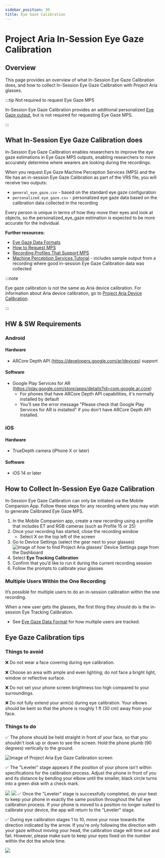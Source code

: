 ```yaml
---
sidebar_position: 30
title: Eye Gaze Calibration
---
```


# Project Aria In-Session Eye Gaze Calibration


## Overview

This page provides an overview of what In-Session Eye Gaze Calibration does, and how to collect In-Session Eye Gaze Calibration with Project Aria glasses.

:::tip Not required to request Eye Gaze MPS

In-Session Eye Gaze Calibration provides an additional personalized [Eye Gaze output](/docs/data_formats/mps/mps_eye_gaze), but is not required for requesting Eye Gaze MPS.

:::


## What In-Session Eye Gaze Calibration does

In-Session Eye Gaze Calibration enables researchers to improve the eye gaze estimations in Eye Gaze MPS outputs, enabling researchers to more accurately determine where wearers are looking during the recordings.

When you request Eye Gaze Machine Perception Services (MPS) and the file has an in-session Eye Gaze Calibration as part of the VRS file, you will receive two outputs:

* `general_eye_gaze.csv` - based on the standard eye gaze configuration
* `personalized_eye_gaze.csv` - personalized eye gaze data based on the calibration data collected in the recording

Every person is unique in terms of how they move their eyes and look at objects, so the personalized_eye_gaze estimation is expected to be more accurate for the individual.

**Further resources:**

* [Eye Gaze Data Formats](/data_formats/mps/mps_eye_gaze.mdx)
* [How to Request MPS](request_mps/mps_cli.mdx)
* [Recording Profiles That Support MPS](/ARK/glasses_manual/profile_guide.mdx#recording-profiles-that-support-mps)
* [Machine Perception Services Tutorial](/data_utilities/getting_started.mdx) - includes sample output from a recording where good in-session Eye Gaze Calibration data was collected

:::note

Eye gaze calibration is not the same as Aria device calibration. For information about Aria device calibration, go to [Project Aria Device Calibration](/docs/tech_spec/device_calibration).

:::

## HW & SW Requirements

### Android

#### Hardware
* ARCore Depth API (https://developers.google.com/ar/devices) support

#### Software
* Google Play Services for AR (https://play.google.com/store/apps/details?id=com.google.ar.core)
    * For phones that have ARCore Depth API capabilities, it's normally installed by default
    * You'll see the error message "Please check that Google Play Services for AR is installed" if you don't have ARCore Depth API installed.

### iOS

#### Hardware
* TrueDepth camera (iPhone X or later)

#### Software
* iOS 14 or later

## How to Collect In-Session Eye Gaze Calibration

In-Session Eye Gaze Calibration can only be initiated via the Mobile Companion App. Follow these steps for any recording where you may wish to generate Calibrated Eye Gaze MPS.


1. In the Mobile Companion app, create a new recording using a profile that includes ET and RGB cameras (such as Profile 15 or 25)
2. Once your recording has started, close the recording window
    * Select X on the top left of the screen
3. Go to Device Settings (select the gear next to your glasses)
![Image of how to find Project Aria glasses' Device Settings page from the Dashboard](/img/ARK/mobile_app_device_settings.png)
4. Select **Eye Tracking Calibration**
5. Confirm that you’d like to run it during the current recording session
6. Follow the prompts to calibrate your glasses



### Multiple Users Within the One Recording

It’s possible for multiple users to do an in-session calibration within the one recording.


When a new user gets the glasses, the first thing they should do is the in-session Eye Tracking Calibration.

* See [Eye Gaze Data Format](/docs/data_formats/mps/mps_eye_gaze) for how multiple users are tracked.


## Eye Gaze Calibration tips

### Things to avoid

❌ Do not wear a face covering during eye calibration.

❌ Choose an area with ample and even lighting; do not face a bright light, window or reflective surface.

❌ Do not set your phone screen brightness too high compared to your surroundings.

❌ Do not fully extend your arm(s) during eye calibration. Your elbows should be bent so that the phone is roughly 1 ft (30 cm) away from your face.

### Things to do

✅ The phone should be held straight in front of your face, so that you shouldn't look up or down to see the screen. Hold the phone plumb (90 degrees) vertically to the ground.

![Image of Project Aria Eye Gaze Calibration screen](/img/ARK/eye_calibration.png)

✅ The "Leveler" stage appears if the position of your phone isn't within specifications for the calibration process. Adjust the phone in front of you and its distance by bending your elbow until the smaller, black circle turns into a green disk with a check mark.

![](/img/ARK/eye_calibration_leveler_stage.png)
![](/img/ARK/eye_calibration_leveler_success.png)
✅ Once the "Leveler" stage is successfully completed, do your best to keep your phone in exactly the same position throughout the full eye calibration process. If your phone is moved to a position no longer suited to calibrate your device, the app will return to the "Leveler" stage.

✅ During eye calibration stages 1 to 10, move your nose towards the direction indicated by the arrow. If you're only following the direction with your gaze without moving your head, the calibration stage will time out and fail. However, please make sure to keep your eyes fixed on the number within the dot the whole time.

![](/img/ARK/eye_calibration_pointer.jpg)
